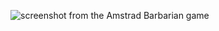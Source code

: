 ![screenshot from the Amstrad Barbarian game](../../../public/assets/images/app/games/amstrad_barbarian.png)